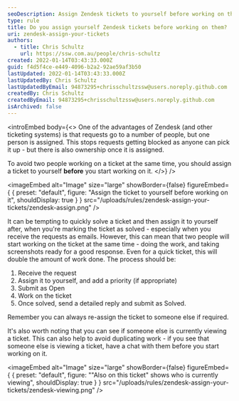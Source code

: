 ```yaml
---
seoDescription: Assign Zendesk tickets to yourself before working on them to avoid duplicated work and ensure ownership.
type: rule
title: Do you assign yourself Zendesk tickets before working on them?
uri: zendesk-assign-your-tickets
authors:
  - title: Chris Schultz
    url: https://ssw.com.au/people/chris-schultz
created: 2022-01-14T03:43:33.000Z
guid: f4d5f4ce-e449-4096-b2a2-92ae59af3b50
lastUpdated: 2022-01-14T03:43:33.000Z
lastUpdatedBy: Chris Schultz
lastUpdatedByEmail: 94873295+chrisschultzssw@users.noreply.github.com
createdBy: Chris Schultz
createdByEmail: 94873295+chrisschultzssw@users.noreply.github.com
isArchived: false
---
```


<introEmbed
  body={<>
One of the advantages of Zendesk (and other ticketing systems) is that requests go to a number of people, but one person is assigned. This stops requests getting blocked as anyone can pick it up - but there is also ownership once it is assigned.

To avoid two people working on a ticket at the same time, you should assign a ticket to yourself **before** you start working on it.
  </>}
/>

<imageEmbed
  alt="Image"
  size="large"
  showBorder={false}
  figureEmbed={ {
    preset: "default",
    figure: "Assign the ticket to yourself before working on it",
    shouldDisplay: true
  } }
  src="/uploads/rules/zendesk-assign-your-tickets/zendesk-assign.png"
/>


It can be tempting to quickly solve a ticket and then assign it to yourself after, when you're marking the ticket as solved - especially when you receive the requests as emails. However, this can mean that two people will start working on the ticket at the same time - doing the work, and taking screenshots ready for a good response. Even for a quick ticket, this will double the amount of work done. The process should be:

1. Receive the request
2. Assign it to yourself, and add a priority (if appropriate)
3. Submit as Open
4. Work on the ticket
5. Once solved, send a detailed reply and submit as Solved.

Remember you can always re-assign the ticket to someone else if required.

It's also worth noting that you can see if someone else is currently viewing a ticket. This can also help to avoid duplicating work - if you see that someone else is viewing a ticket, have a chat with them before you start working on it.


<imageEmbed
  alt="Image"
  size="large"
  showBorder={false}
  figureEmbed={ {
    preset: "default",
    figure: "\"Also on this ticket\" shows who is currently viewing",
    shouldDisplay: true
  } }
  src="/uploads/rules/zendesk-assign-your-tickets/zendesk-viewing.png"
/>
